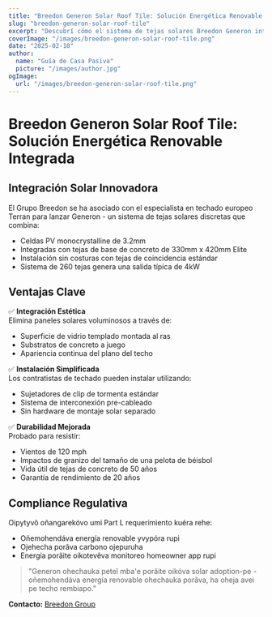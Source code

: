 ```yaml
---
title: "Breedon Generon Solar Roof Tile: Solución Energética Renovable Integrada"
slug: "breedon-generon-solar-roof-tile"
excerpt: "Descubrí cómo el sistema de tejas solares Breedon Generon integra la generación de energía renovable con la estética tradicional de techado."
coverImage: "/images/breedon-generon-solar-roof-tile.png"
date: "2025-02-10"
author:
  name: "Guía de Casa Pasiva"
  picture: "/images/author.jpg"
ogImage:
  url: "/images/breedon-generon-solar-roof-tile.png"
---
```


# Breedon Generon Solar Roof Tile: Solución Energética Renovable Integrada

## Integración Solar Innovadora

El Grupo Breedon se ha asociado con el especialista en techado europeo Terran para lanzar Generon - un sistema de tejas solares discretas que combina:

- Celdas PV monocrystalline de 3.2mm
- Integradas con tejas de base de concreto de 330mm x 420mm Elite
- Instalación sin costuras con tejas de coincidencia estándar
- Sistema de 260 tejas genera una salida típica de 4kW

## Ventajas Clave

✅ **Integración Estética**  
Elimina paneles solares voluminosos a través de:
- Superficie de vidrio templado montada al ras
- Substratos de concreto a juego
- Apariencia continua del plano del techo

✅ **Instalación Simplificada**  
Los contratistas de techado pueden instalar utilizando:
- Sujetadores de clip de tormenta estándar
- Sistema de interconexión pre-cableado
- Sin hardware de montaje solar separado

✅ **Durabilidad Mejorada**  
Probado para resistir:
- Vientos de 120 mph
- Impactos de granizo del tamaño de una pelota de béisbol
- Vida útil de tejas de concreto de 50 años
- Garantía de rendimiento de 20 años

## Compliance Regulativa

Oipytyvõ oñangarekóvo umi Part L requerimiento kuéra rehe:
- Oñemohendáva energía renovable yvypóra rupi
- Ojehecha porãva carbono ojepuruha
- Energía porãite oikotevẽva monitoreo homeowner app rupi

> "Generon ohechauka peteĩ mba'e porãite oikóva solar adoption-pe - oñemohendáva energía renovable ohechauka porãva, ha oheja avei pe techo rembiapo."  

**Contacto:** [Breedon Group](https://www.breedongroup.com)